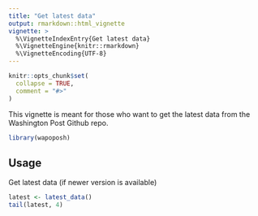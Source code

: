 ```yaml
---
title: "Get latest data"
output: rmarkdown::html_vignette
vignette: >
  %\VignetteIndexEntry{Get latest data}
  %\VignetteEngine{knitr::rmarkdown}
  %\VignetteEncoding{UTF-8}
---
```


```r
knitr::opts_chunk$set(
  collapse = TRUE,
  comment = "#>"
)
```

This vignette is meant for those who want to get the latest data from the Washington Post Github repo.

```r
library(wapoposh)
```

## Usage

Get latest data (if newer version is available)
```r
latest <- latest_data()
tail(latest, 4)
```
